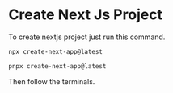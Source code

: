 # Create Next Js Project

To create nextjs project just run this command.

```html copy /npx/
npx create-next-app@latest
```

```html copy /pnpx/
pnpx create-next-app@latest
```

Then follow the terminals.

